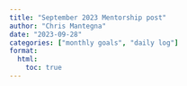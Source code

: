 ```yaml
---
title: "September 2023 Mentorship post"
author: "Chris Mantegna"
date: "2023-09-28"
categories: ["monthly goals", "daily log"]
format:
  html:
    toc: true
---
```

